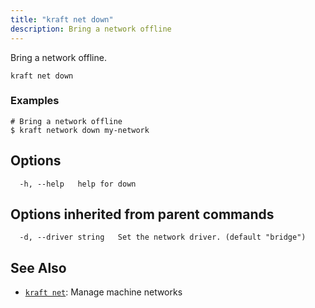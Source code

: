 ```yaml
---
title: "kraft net down"
description: Bring a network offline
---
```


Bring a network offline.

```
kraft net down
```

### Examples

```
# Bring a network offline
$ kraft network down my-network

```

## Options

```
  -h, --help   help for down
```

## Options inherited from parent commands

```
  -d, --driver string   Set the network driver. (default "bridge")
```

## See Also

* [`kraft net`](/docs/cli/reference/kraft/net): Manage machine networks

